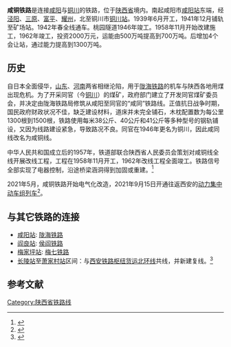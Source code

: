 {{Infobox rail system-route
|box_width=
|rail_name=咸铜铁路
|other_name=
|sec_banner_color=
|third_banner_color=
|logo_filename=
|image_width=
|logo_bgcolor=
|logo_note=
|image= 7001在永乐店站 05.jpg
|caption= 7001次列车于[[永乐店站|永乐店站]]
|system_map=
|mapimage_width=
|map_bgcolor=
|code_name=
|japanese_name=
|hiragana_name=
|romanji_name=
|locale={{PRC}}
|service_type=客货共用铁路
|network=
|status=运营中
|start=[[咸阳站|咸阳站]]、[[铜川站|铜川站]]
|begin_operation=1942年
|end_operation=
|operation_note=
|system_length=134km
|length_in_operation=
|total_length=
|line_title=线路
|lines=单线
|stations= 
|route_title=线路
|main_route=
|secondary_route=
|branch_route=
|standard=国铁III级
|main_stations=
|ridership=
|evaluation=
|rollingstock=
|fleet_size=
|max_speed= 
|track_gauge={{RailGauge|sg|al=on|lk=on}}
|min_radius=300m
|max_grade=15‰
|block_signal=[[半自动闭塞|半自动闭塞]]
|engine=
|electrified= 
|depot=
|time_first=
|time_last=
|owner=[[中华人民共和国铁道部|中华人民共和国铁道部]]
|operator=[[西安铁路局|西安铁路局]][[铜川车务段|铜川车务段]]
|franchise=
|hq=
|key_person=
|website=
|collapsed=yes
|route_map={{咸铜铁路RDT}}
}}
'''咸铜铁路'''是连接[[咸阳|咸阳]]与[[铜川|铜川]]的铁路，位于[[陕西省|陕西省]]境内。南起咸阳市[[咸阳站|咸阳站]]东端，经[[泾阳|泾阳]]、[[三原|三原]]、[[富平|富平]]、[[耀州|耀州]]，北至铜川市[[铜川站|铜川站]]。1939年6月开工，1941年12月铺轨至矿场站。1942年春全线通车。桃园隧道1946年竣工。1958年11月开始改建施工，1962年竣工，投资2000万元，运能由500万吨提高到700万吨。后增加4个会让站，通过能力提高到1300万吨。

== 历史 ==
自日本全面侵华，[[山东|山东]]、[[河南|河南]]两省相继沦陷，用于[[陇海铁路|陇海铁路]]的机车与陕西各地用煤出现危机。为了开采同官（今[[铜川|铜川]]）的煤矿，政府部门建立了开发同官煤矿委员会，并决定由陇海铁路局修筑从咸阳至同官的“咸同”铁路线。正值抗日战争时期，国民政府财政状况不佳，缺乏建设材料，道床并未完全铺石，木枕配置数为每公里1300根到1500根，铁路使用每米38公斤、40公斤和41公斤等多种型号的钢轨铺设，又因为线路建设紧急，导致路况不良。同官在1946年更名为铜川，因此咸同线改名为咸铜线。

中华人民共和国成立后的1957年，铁道部联合陕西省人民委员会策划对咸铜线全线开展改线工程，工程在1958年11月开工，1962年改线工程全面竣工。铁路信号全部实现了电器控制，沿途桥梁涵洞得到加固或重建。<ref>{{Cite book|chapter=Xian yang shi zhi. er|url=https://www.worldcat.org/oclc/298602399|publisher=San qin chu ban she|date=2001|location=Xi an|isbn=7-80628-439-7|oclc=298602399|last=Xian yang shi di fang zhi bian zuan wei yuan hui.|last2=咸阳市地方志编纂委员会.|title=咸阳市地方志|first=|year=|pages=}}</ref>

2021年5月，咸铜铁路开始电气化改造，2021年9月15日开通{{站|铜川东}}往返西安的[[复兴号CR200J型电力动车组|动力集中动车组列车]]<ref>{{cite news|url=http://m.news.cctv.com/2021/09/15/ARTII63NSYeijZKBjLDtaCFW210915.shtml|title=“复兴号”覆盖陕西各地市 铜川结束无客运火车历史|publisher=央视新闻客户端|date=2021-09-15|accessdate=2021-09-15|archive-date=2021-10-06|archive-url=https://web.archive.org/web/20211006224907/http://m.news.cctv.com/2021/09/15/ARTII63NSYeijZKBjLDtaCFW210915.shtml|dead-url=no}}</ref>。

==与其它铁路的连接==
* [[咸阳站|咸阳站]]: [[陇海铁路|陇海铁路]]
* [[阎良站|阎良站]]: [[侯阎铁路|侯阎铁路]]
* [[梅家坪站|梅家坪站]]: [[梅七铁路|梅七铁路]]
* [[长陵站_(咸铜铁路)|长陵站]]至[[萧家村站|萧家村站]]区间：与[[西安铁路枢纽货运北环线|西安铁路枢纽货运北环线]]共线，并新建复线。<ref>{{Cite web |url=http://xian.qq.com/a/20060902/000023.htm |title=西安铁路枢纽北环线开通 货运列车不再过城区 |accessdate=2014-01-01 |archive-date=2016-08-21 |archive-url=https://web.archive.org/web/20160821112640/http://xian.qq.com/a/20060902/000023.htm |dead-url=no }}</ref>

==参考文献==
{{Reflist}}

{{咸铜铁路}}
{{中国铁路|nocat}}

[[Category:陕西省铁路线|Category:陕西省铁路线]]